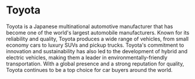 # Toyota

Toyota is a Japanese multinational automotive manufacturer that has become one of the world's largest automobile manufacturers. Known for its reliability and quality, Toyota produces a wide range of vehicles, from small economy cars to luxury SUVs and pickup trucks. Toyota's commitment to innovation and sustainability has also led to the development of hybrid and electric vehicles, making them a leader in environmentally-friendly transportation. With a global presence and a strong reputation for quality, Toyota continues to be a top choice for car buyers around the world.